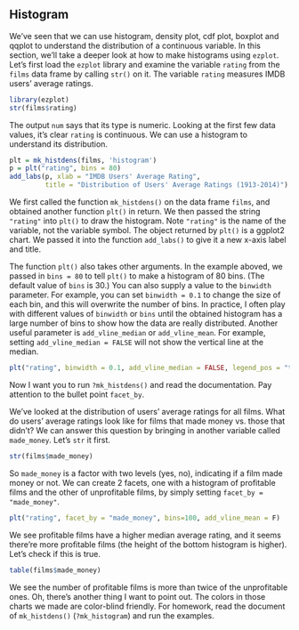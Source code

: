 ## Histogram

We've seen that we can use histogram, density plot, cdf plot, boxplot and qqplot to understand the distribution of a continuous variable. In this section, we'll take a deeper look at how to make histograms using `ezplot`. Let's first load the `ezplot` library and examine the variable `rating` from the `films` data frame by calling `str()` on it. The variable `rating` measures IMDB users' average ratings.

```r
library(ezplot)
str(films$rating)
```

The output `num` says that its type is numeric. Looking at the first few data values, it's clear `rating` is continuous. We can use a histogram to understand its distribution.

```r
plt = mk_histdens(films, 'histogram')
p = plt("rating", bins = 80) 
add_labs(p, xlab = "IMDB Users' Average Rating", 
         title = "Distribution of Users' Average Ratings (1913-2014)")
```

We first called the function `mk_histdens()` on the data frame `films`, and 
obtained another function `plt()` in return. We then passed the string `"rating"` into `plt()` to draw the histogram. Note `"rating"` is the name of the variable, not the variable symbol. The object returned by `plt()` is a ggplot2 chart. We passed it into the function `add_labs()` to give it a new x-axis label and title. 

The function `plt()` also takes other arguments. In the example aboved, we passed in `bins = 80` to tell `plt()` to make a histogram of 80 bins. (The default value of `bins` is 30.) You can also supply a value to the `binwidth` parameter. For example, you can set `binwidth = 0.1` to change the size
of each bin, and this will overwrite the number of bins. In practice, I often play with different values of `binwidth` or `bins` until the obtained histogram has a large number of bins to show how the data are really distributed. Another useful parameter is `add_vline_median` or `add_vline_mean`. For example, setting `add_vline_median = FALSE` will not show the vertical line at the median.
```r
plt("rating", binwidth = 0.1, add_vline_median = FALSE, legend_pos = "top") 
```

Now I want you to run `?mk_histdens()` and read the documentation. Pay attention to the bullet point `facet_by`.

We've looked at the distribution of users' average ratings for all films. What do users' average ratings look like for films that made money vs. those that didn't? We can answer this question by bringing in another variable called 
`made_money`. Let's `str` it first.
```r
str(films$made_money)
```

So `made_money` is a factor with two levels (yes, no), indicating if a film made money or not. We can create 2 facets, one with a histogram of profitable films
and the other of unprofitable films, by simply setting `facet_by = "made_money"`. 
```r
plt("rating", facet_by = "made_money", bins=100, add_vline_mean = F) 
```

We see profitable films have a higher median average rating, and it seems
there're more profitable films (the height of the bottom histogram is higher).
Let's check if this is true.
```r
table(films$made_money)
```

We see the number of profitable films is more than twice of the unprofitable 
ones. Oh, there's another thing I want to point out. The colors in those
charts we made are color-blind friendly. For homework, read the document of
`mk_histdens()` (`?mk_histogram`) and run the examples. 
